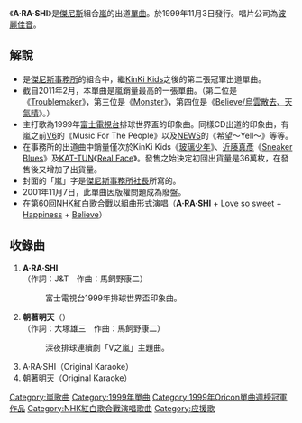{{Multiple issues|
{{Notability Unreferenced|time=2020-07-26T07:52:13+00:00}}
{{Original research|time=2020-07-26T07:52:13+00:00}}
{{Unreferenced|time=2020-07-26T07:52:13+00:00}}
}}
{{Infobox song
| name       = A·RA·SHI
| type       = [[單曲|單曲]]
| artist     = [[嵐|嵐]]
| cover      = 
| released   = 1999年11月3日
| recorded   = 
| genre      = J-POP
| length     = 18分5秒
| label      = [[波麗佳音|波麗佳音]]
| chart_position = *週最高排名第1名（[[Oricon|Oricon]]）
* 1999年度年排名第23名（Oricon）
| certification = *三倍白金獎（Triple platina） （[[日本|日本]]）
| producer   = 
| prev_title = 
| prev_year  = 
| next_title = [[SUNRISE日本/HORIZON|SUNRISE日本／HORIZON]]
| next_year  = 2000
}}
《'''A·RA·SHI'''》是[[傑尼斯事務所|傑尼斯]]組合[[嵐|嵐]]的出道[[單曲|單曲]]。於1999年11月3日發行。唱片公司為[[波麗佳音|波麗佳音]]。

== 解說 ==
* 是[[傑尼斯事務所|傑尼斯事務所]]的組合中，繼[[KinKi_Kids|KinKi Kids]]之後的第二張冠軍出道單曲。
* 截自2011年2月，本單曲是嵐銷量最高的一張單曲。（第二位是《[[Troublemaker|Troublemaker]]》，第三位是《[[Monster|Monster]]》，第四位是《[[Believe/烏雲散去、天氣晴|Believe/烏雲散去、天氣晴]]》。）
* 主打歌為1999年[[富士電視台|富士電視台]]排球世界盃的印象曲。同樣CD出道的印象曲，有嵐之前[[V6|V6]]的《Music For The People》以及[[NEWS|NEWS]]的《希望～Yell～》等等。
* 在事務所的出道曲中銷量僅次於KinKi Kids《[[玻璃少年|玻璃少年]]》、[[近藤真彥|近藤真彥]]《[[Sneaker_Blues|Sneaker Blues]]》及[[KAT-TUN|KAT-TUN]]《[[Real_Face|Real Face]]》。發售之始決定初回出貨量是36萬枚，在發售後又增加了出貨量。
* 封面的「嵐」字是[[Johnny喜多川|傑尼斯事務所社長]]所寫的。
* 2001年11月7日，此單曲因版權問題成為廢盤。
* 在[[第60回NHK紅白歌合戰|第60回NHK紅白歌合戰]]以組曲形式演唱（'''A·RA·SHI''' + [[Love_so_sweet|Love so sweet]] + [[Happiness_(嵐)|Happiness]] + [[Believe/烏雲散去，天氣晴|Believe]]）

== 收錄曲 ==
# '''A·RA·SHI'''<br />（作詞：J&T　作曲：馬飼野康二）
#: 富士電視台1999年排球世界盃印象曲。
# '''朝著明天'''（{{lang|ja|明日に向かって}}）<br />（作詞：大塚雄三　作曲：馬飼野康二）
#: 深夜排球連續劇「V之嵐」主題曲。
# A·RA·SHI（Original Karaoke）
# 朝著明天（Original Karaoke）

{{嵐}}
{{Single of Arashi}}

[[Category:嵐歌曲|Category:嵐歌曲]]
[[Category:1999年單曲|Category:1999年單曲]]
[[Category:1999年Oricon單曲週榜冠軍作品|Category:1999年Oricon單曲週榜冠軍作品]]
[[Category:NHK紅白歌合戰演唱歌曲|Category:NHK紅白歌合戰演唱歌曲]]
[[Category:应援歌|Category:应援歌]]